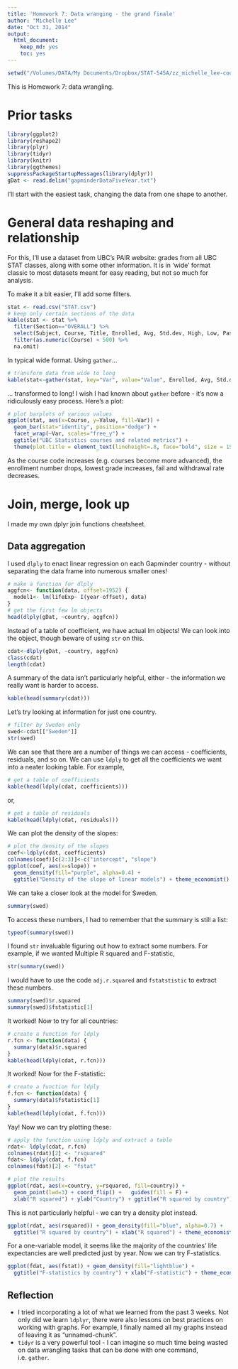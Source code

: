 ```yaml
---
title: 'Homework 7: Data wranging - the grand finale'
author: "Michelle Lee"
date: "Oct 31, 2014"
output:
  html_document:
    keep_md: yes
    toc: yes
---
```



```r
setwd("/Volumes/DATA/My Documents/Dropbox/STAT-545A/zz_michelle_lee-coursework/HW7")
```

This is Homework 7: data wrangling. 

# Prior tasks
```r
library(ggplot2)
library(reshape2)
library(plyr)
library(tidyr)
library(knitr)
library(ggthemes)
suppressPackageStartupMessages(library(dplyr))
gDat <- read.delim("gapminderDataFiveYear.txt")
```

I'll start with the easiest task, changing the data from one shape to another. 

# General data reshaping and relationship 

For this, I'll use a dataset from UBC's PAIR website: grades from all UBC STAT classes, along with some other information. It is in 'wide' format classic to most datasets meant for easy reading, but not so much for analysis. 

To make it a bit easier, I'll add some filters. 

```r
stat <- read.csv("STAT.csv")
# keep only certain sections of the data
kable(stat <- stat %>%
  filter(Section=="OVERALL") %>%
  select(Subject, Course, Title, Enrolled, Avg, Std.dev, High, Low, Pass, Fail, Withdrew) %>%
  filter(as.numeric(Course) < 500) %>%
  na.omit)
```

In typical wide format. Using `gather`...

```r
# transform data from wide to long
kable(stat<-gather(stat, key="Var", value="Value", Enrolled, Avg, Std.dev, High, Low, Pass, Fail, Withdrew))
```

... transformed to long! I wish I had known about `gather` before - it's now a ridiculously easy process. Here's a plot:

```r
# plot barplots of various values 
ggplot(stat, aes(x=Course, y=Value, fill=Var)) + 
  geom_bar(stat="identity", position="dodge") + 
  facet_wrap(~Var, scales="free_y") + 
  ggtitle("UBC Statistics courses and related metrics") + 
  theme(plot.title = element_text(lineheight=.8, face="bold", size = 15))
```

As the course code increases (e.g. courses become more advanced), the enrollment number drops, lowest grade increases, fail and withdrawal rate decreases. 


# Join, merge, look up

I made my own dplyr join functions cheatsheet. 

## Data aggregation

I used `dlply` to enact linear regression on each Gapminder country -  without separating the data frame into numerous smaller ones!

```r
# make a function for dlply
aggfcn<- function(data, offset=1952) {
  model1<- lm(lifeExp~ I(year-offset), data)
}
# get the first few lm objects
head(dlply(gDat, ~country, aggfcn))
```

Instead of a table of coefficient, we have actual lm objects! We can look into the object, though beware of using `str` on this. 

```r
cdat<-dlply(gDat, ~country, aggfcn)
class(cdat)
length(cdat)
```

A summary of the data isn't particularly helpful, either - the information we really want is harder to access.

```r
kable(head(summary(cdat)))
```

Let's try looking at information for just one country.

```r
# filter by Sweden only
swed<-cdat[["Sweden"]]
str(swed)
```

We can see that there are a number of things we can access - coefficients, residuals, and so on. We can use `ldply` to get all the coefficients we want into a neater looking table. For example,

```r
# get a table of coefficients
kable(head(ldply(cdat, coefficients)))
```

or,
```r
# get a table of residuals
kable(head(ldply(cdat, residuals)))
```


We can plot the density of the slopes:

```r
# plot the density of the slopes
coef<-ldply(cdat, coefficients)
colnames(coef)[c(2:3)]<-c("intercept", "slope")
ggplot(coef, aes(x=slope)) + 
  geom_density(fill="purple", alpha=0.4) + 
  ggtitle("Density of the slope of linear models") + theme_economist()
```


We can take a closer look at the model for Sweden. 

```r
summary(swed)
```

To access these numbers, I had to remember that the summary is still a list:

```r
typeof(summary(swed))
```

I found `str` invaluable figuring out how to extract some numbers. For example, if we wanted Multiple R squared and F-statistic, 

```r
str(summary(swed))
```

I would have to use the code `adj.r.squared` and `fstatstistic` to extract these numbers.

```r
summary(swed)$r.squared
summary(swed)$fstatistic[1]
```

It worked! Now to try for all countries:

```r
# create a function for ldply
r.fcn <- function(data) {
  summary(data)$r.squared
}
kable(head(ldply(cdat, r.fcn)))
```

It worked! Now for the F-statistic:
```r
# create a function for ldply
f.fcn <- function(data) {
  summary(data)$fstatistic[1]
}
kable(head(ldply(cdat, f.fcn)))
```

Yay! Now we can try plotting these:

```r
# apply the function using ldply and extract a table
rdat<- ldply(cdat, r.fcn)
colnames(rdat)[2] <- "rsquared"
fdat<- ldply(cdat, f.fcn)
colnames(fdat)[2] <- "fstat"

# plot the results 
ggplot(rdat, aes(x=country, y=rsquared, fill=country)) + 
  geom_point(lwd=3) + coord_flip() +   guides(fill = F) + 
  xlab("R squared") + ylab("Country") + ggtitle("R squared by country")
```

This is not particularly helpful - we can try a density plot instead. 

```r
ggplot(rdat, aes(rsquared)) + geom_density(fill="blue", alpha=0.7) + 
  ggtitle("R squared by country") + xlab("R squared") + theme_economist()
```

For a one-variable model, it seems like the majority of the countries' life expectancies are well predicted just by year. Now we can try F-statistics. 

```r
ggplot(fdat, aes(fstat)) + geom_density(fill="lightblue") + 
  ggtitle("F-statistics by country") + xlab("F-statistic") + theme_economist()
```


## Reflection
* I tried incorporating a lot of what we learned from the past 3 weeks. Not only did we learn `ldplyr`, there were also lessons on best practices on working with graphs. For example, I finally named all my graphs instead of leaving it as "unnamed-chunk".
* `tidyr` is a very powerful tool - I can imagine so much time being wasted on data wrangling tasks that can be done with one command, i.e. `gather`. 
